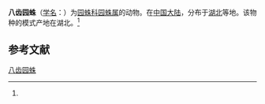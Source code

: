 {{Speciesbox
| name = 八齿园蛛
| status = 
| status_system = 
| image = 
| genus = Araneus
| species = octodentalis
| authority = (Song et Zhu, 1992)<ref name='id13524'>{{cite web| url =http://www.bioinfo.cn/db05/BjdwSpecies.php?action=view&id=13524| title =八齿园蛛| work =《中国动物物种编目数据库》| publisher =中国科学院微生物研究所| author =中国科学院动物研究所| accessdate =2009-04-28| deadurl =yes| archiveurl =https://web.archive.org/web/20160305001008/http://www.bioinfo.cn/db05/BjdwSpecies.php?action=view&id=13524| archivedate =2016-03-05}}</ref>
}}

'''八齿园蛛'''（[[学名|学名]]：{{lang|la|''Araneus octodentalis''}}）为[[园蛛科|园蛛科]][[园蛛属|园蛛属]]的动物。在[[中国大陆|中国大陆]]，分布于[[湖北|湖北]]等地。该物种的模式产地在湖北。<ref name='id13524'/>

== 参考文献 ==
{{reflist}}

{{Wikispecies|Araneus octodentalis}}
{{Taxonbar|from=Q1951886}}

[[Category:园蛛属|八齿园蛛]]


{{蜘蛛小作品}}